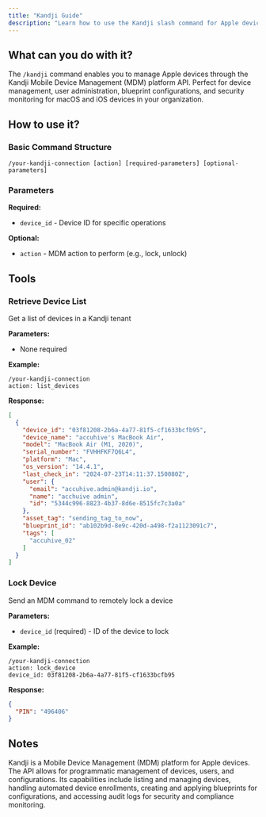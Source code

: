```yaml
---
title: "Kandji Guide"
description: "Learn how to use the Kandji slash command for Apple device management"
---
```


## What can you do with it?

The `/kandji` command enables you to manage Apple devices through the Kandji Mobile Device Management (MDM) platform API. Perfect for device management, user administration, blueprint configurations, and security monitoring for macOS and iOS devices in your organization.

## How to use it?

### Basic Command Structure
```
/your-kandji-connection [action] [required-parameters] [optional-parameters]
```

### Parameters

**Required:**

- `device_id` - Device ID for specific operations

**Optional:**

- `action` - MDM action to perform (e.g., lock, unlock)

## Tools

### Retrieve Device List
Get a list of devices in a Kandji tenant

**Parameters:**
- None required

**Example:**
```
/your-kandji-connection
action: list_devices
```

**Response:**
```json
[
  {
    "device_id": "03f81208-2b6a-4a77-81f5-cf1633bcfb95",
    "device_name": "accuhive's MacBook Air",
    "model": "MacBook Air (M1, 2020)",
    "serial_number": "FVHHFKF7Q6L4",
    "platform": "Mac",
    "os_version": "14.4.1",
    "last_check_in": "2024-07-23T14:11:37.150080Z",
    "user": {
      "email": "accuhive.admin@kandji.io",
      "name": "acchuive admin",
      "id": "5344c996-8823-4b37-8d6e-8515fc7c3a0a"
    },
    "asset_tag": "sending_tag_to_now",
    "blueprint_id": "ab102b9d-8e9c-420d-a498-f2a1123091c7",
    "tags": [
      "accuhive_02"
    ]
  }
]
```

### Lock Device
Send an MDM command to remotely lock a device

**Parameters:**
- `device_id` (required) - ID of the device to lock

**Example:**
```
/your-kandji-connection
action: lock_device
device_id: 03f81208-2b6a-4a77-81f5-cf1633bcfb95
```

**Response:**
```json
{
  "PIN": "496406"
}
```

## Notes

Kandji is a Mobile Device Management (MDM) platform for Apple devices. The API allows for programmatic management of devices, users, and configurations. Its capabilities include listing and managing devices, handling automated device enrollments, creating and applying blueprints for configurations, and accessing audit logs for security and compliance monitoring.
